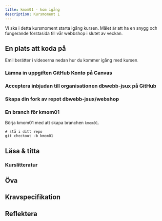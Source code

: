 ```yaml
---
title: kmom01 - kom igång
description: Kursmoment 1
---
```


Vi ska i detta kursmoment starta igång kursen. Målet är att ha en snygg och fungerande förstasida till vår webbshop i slutet av veckan.

## En plats att koda på

Emil berätter i videoerna nedan hur du kommer igång med kursen.


### Lämna in uppgiften GitHub Konto på Canvas



### Acceptera inbjudan till organisationen dbwebb-jsux på GitHub



### Skapa din fork av repot dbwebb-jsux/webshop


### En branch för kmom01

Börja kmom01 med att skapa branchen `kmom01`.

```shell
# stå i ditt repo
git checkout -b kmom01
```

## Läsa & titta

### Kurslitteratur


## Öva


## Kravspecifikation

## Reflektera